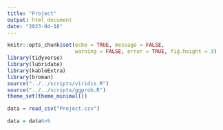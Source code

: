 ---
title: "Project"
output: html_document
date: "2023-04-18"
---

```{r setup, include=FALSE}
knitr::opts_chunk$set(echo = TRUE, message = FALSE,
                      warning = FALSE, error = TRUE, fig.height = 3)
library(tidyverse)
library(lubridate)
library(kableExtra)
library(broman)
source("../../scripts/viridis.R")
source("../../scripts/ggprob.R")
theme_set(theme_minimal())
```

```{r}
data = read_csv("Project.csv")

data = data%>%
  
```